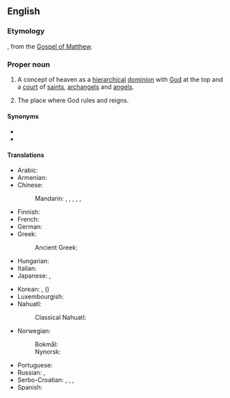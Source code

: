 ==English==
{{wikipedia|Kingdom of God}}

===Etymology===
{{calque|en|grc|Βασιλεία τῶν Οὐρανῶν}}, from the [[w:Gospel of Matthew|Gospel of Matthew]].

===Proper noun===
{{en-proper noun|head=[[kingdom|Kingdom]] of [[heaven|Heaven]]}}

# {{lb|en|Christianity}} A concept of heaven as a [[hierarchical]] [[dominion]] with [[God]] at the top and a [[court]] of [[saint]]s, [[archangel]]s and [[angel]]s.
# The place where God rules and reigns.

====Synonyms====
* {{l|en|Kingdom of God}}
* {{l|en|Reign of God}}

====Translations====
{{trans-top|Christian concept}}
* Arabic: {{t|ar|مَلَكُوت السَّمَاوَات}}
* Armenian: {{t|hy|երկնքի արքայություն}}
* Chinese:
*: Mandarin: {{t|cmn|神的國|sc=Hani}}, {{t|cmn|神的国|tr=shéndeguó|sc=Hani}}, {{t|cmn|上帝的國|sc=Hani}}, {{t|cmn|上帝的国|tr=shàngdìdeguó|sc=Hani}}, {{t+|cmn|天國|sc=Hani}}, {{t+|cmn|天国|tr=tiānguó|sc=Hani}}
* Finnish: {{t|fi|taivasten valtakunta}}
* French: {{t|fr|Royaume des cieux|m}}
* German: {{t+|de|Himmelreich|n}}
* Greek: {{t|el|Βασιλεία των Ουρανών}}
*: Ancient Greek: {{t|grc|Βασιλεία τῶν Οὐρανῶν}}
* Hungarian: {{t+|hu|mennyország}}
* Italian: {{t|it|Regno dei Cieli|m}}
* Japanese: {{t|ja|神の王国|tr=かみのおうこく, kami no ōkoku|sc=Jpan}}, {{t+|ja|天国|tr=てんごく, tengoku|sc=Jpan}}
{{trans-mid}}
* Korean: {{t|ko|하느님의 나라|tr=haneu-nim-ui nara|sc=Kore}}, {{t+|ko|천국|tr=cheonguk|sc=Kore}} ({{t+|ko|天國|sc=Kore}})
* Luxembourgish: {{t|lb|Himmelräich|n}}
* Nahuatl:
*: Classical Nahuatl: {{t|nci|ilhuicac tlahtohcayotl}}
* Norwegian:
*: Bokmål: {{t|nb|himmelrike|n}}
*: Nynorsk: {{t|nn|himmelrike|n}}
* Portuguese: {{t|pt|Reino dos Céus|m}}
* Russian: {{t|ru|Ца́рство небе́сное|n}}, {{t|ru|Ца́рствие Бо́жие}}
* Serbo-Croatian: {{t|sh|Kraljevstvo Božje|n}}, {{t|sh|Краљевство Божје|n}}, {{t|sh|Carstvo nebesko|n}}, {{t|sh|Царство небеско|n}}
* Spanish: {{t|es|Reino de los Cielos|m}}
{{trans-bottom}}